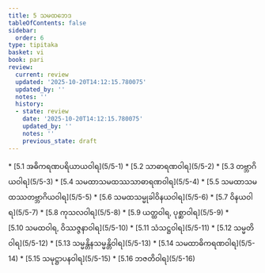 ```yaml
---
title: 5 သမထဘေဒ
tableOfContents: false
sidebar:
  order: 6
type: tipitaka
basket: vi
book: pari
review:
  current: review
  updated: '2025-10-20T14:12:15.780075'
  updated_by: ''
  notes: ''
  history:
  - state: review
    date: '2025-10-20T14:12:15.780075'
    updated_by: ''
    notes: ''
    previous_state: draft
---
```



<DynamicBreadcrumb />


<ReviewStatus review={frontmatter.review} showDetails={true} />

<HypothesisAnnotation frontmatter={frontmatter} />



<TableOfContents book="pari" section="5">
* [5.1 အဓိကရဏပရိယာယဝါရ](5/5-1)
* [5.2 သာဓာရဏဝါရ](5/5-2)
* [5.3 တဗ္ဘာဂိယဝါရ](5/5-3)
* [5.4 သမထာသမထဿသာဓာရဏဝါရ](5/5-4)
* [5.5 သမထာသမထဿတဗ္ဘာဂိယဝါရ](5/5-5)
* [5.6 သမထသမ္မုခါဝိနယဝါရ](5/5-6)
* [5.7 ဝိနယဝါရ](5/5-7)
* [5.8 ကုသလဝါရ](5/5-8)
* [5.9 ယတ္ထဝါရ, ပုစ္ဆာဝါရ](5/5-9)
* [5.10 သမထဝါရ, ဝိဿဇ္ဇနာဝါရ](5/5-10)
* [5.11 သံသဋ္ဌဝါရ](5/5-11)
* [5.12 သမ္မတိဝါရ](5/5-12)
* [5.13 သမ္မန္တိနသမ္မန္တိဝါရ](5/5-13)
* [5.14 သမထာဓိကရဏဝါရ](5/5-14)
* [5.15 သမုဋ္ဌာပနဝါရ](5/5-15)
* [5.16 ဘဇတိဝါရ](5/5-16)
</TableOfContents>